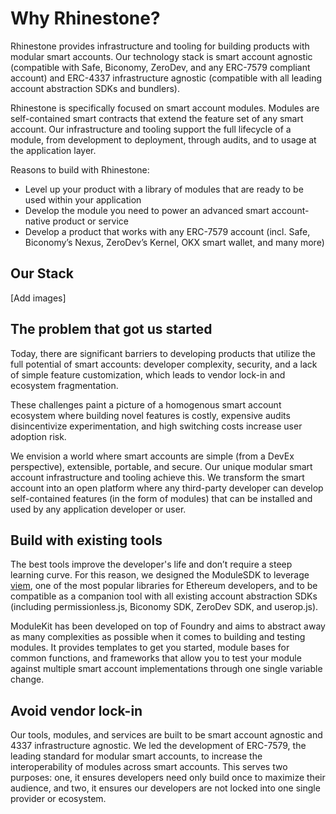 # Why Rhinestone?

Rhinestone provides infrastructure and tooling for building products with modular smart accounts. Our technology stack is smart account agnostic (compatible with Safe, Biconomy, ZeroDev, and any ERC-7579 compliant account) and ERC-4337 infrastructure agnostic (compatible with all leading account abstraction SDKs and bundlers).

Rhinestone is specifically focused on smart account modules. Modules are self-contained smart contracts that extend the feature set of any smart account. Our infrastructure and tooling support the full lifecycle of a module, from development to deployment, through audits, and to usage at the application layer.

Reasons to build with Rhinestone:

- Level up your product with a library of modules that are ready to be used within your application
- Develop the module you need to power an advanced smart account-native product or service
- Develop a product that works with any ERC-7579 account (incl. Safe, Biconomy’s Nexus, ZeroDev’s Kernel, OKX smart wallet, and many more)

## Our Stack

[Add images]

## The problem that got us started

Today, there are significant barriers to developing products that utilize the full potential of smart accounts: developer complexity, security, and a lack of simple feature customization, which leads to vendor lock-in and ecosystem fragmentation.

These challenges paint a picture of a homogenous smart account ecosystem where building novel features is costly, expensive audits disincentivize experimentation, and high switching costs increase user adoption risk.

We envision a world where smart accounts are simple (from a DevEx perspective), extensible, portable, and secure. Our unique modular smart account infrastructure and tooling achieve this. We transform the smart account into an open platform where any third-party developer can develop self-contained features (in the form of modules) that can be installed and used by any application developer or user.

## Build with existing tools

The best tools improve the developer's life and don’t require a steep learning curve. For this reason, we designed the ModuleSDK to leverage [viem](https://viem.sh), one of the most popular libraries for Ethereum developers, and to be compatible as a companion tool with all existing account abstraction SDKs (including permissionless.js, Biconomy SDK, ZeroDev SDK, and userop.js).

ModuleKit has been developed on top of Foundry and aims to abstract away as many complexities as possible when it comes to building and testing modules. It provides templates to get you started, module bases for common functions, and frameworks that allow you to test your module against multiple smart account implementations through one single variable change.

## Avoid vendor lock-in

Our tools, modules, and services are built to be smart account agnostic and 4337 infrastructure agnostic. We led the development of ERC-7579, the leading standard for modular smart accounts, to increase the interoperability of modules across smart accounts. This serves two purposes: one, it ensures developers need only build once to maximize their audience, and two, it ensures our developers are not locked into one single provider or ecosystem.
